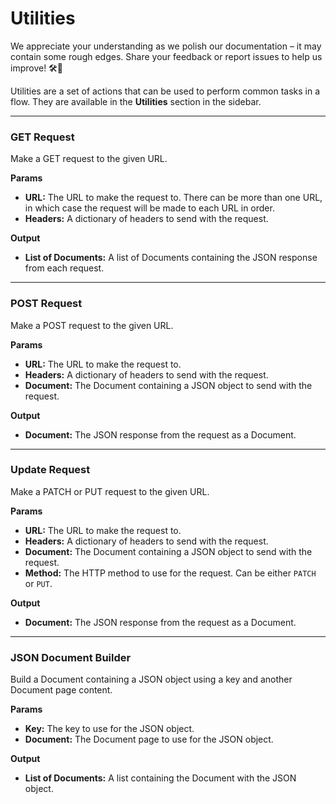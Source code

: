 
# Utilities

<Admonition type="caution" icon="🚧" title="ZONE UNDER CONSTRUCTION">
  <p>
    We appreciate your understanding as we polish our documentation – it may
    contain some rough edges. Share your feedback or report issues to help us
    improve! 🛠️📝
  </p>
</Admonition>

Utilities are a set of actions that can be used to perform common tasks in a flow. They are available in the **Utilities** section in the sidebar.

---

### GET Request

Make a GET request to the given URL.

**Params**

- **URL:** The URL to make the request to. There can be more than one URL, in which case the request will be made to each URL in order.
- **Headers:** A dictionary of headers to send with the request.

**Output**

- **List of Documents:** A list of Documents containing the JSON response from each request.

---

### POST Request

Make a POST request to the given URL.

**Params**

- **URL:** The URL to make the request to.
- **Headers:** A dictionary of headers to send with the request.
- **Document:** The Document containing a JSON object to send with the request.

**Output**

- **Document:** The JSON response from the request as a Document.

---

### Update Request

Make a PATCH or PUT request to the given URL.

**Params**

- **URL:** The URL to make the request to.
- **Headers:** A dictionary of headers to send with the request.
- **Document:** The Document containing a JSON object to send with the request.
- **Method:** The HTTP method to use for the request. Can be either `PATCH` or `PUT`.

**Output**

- **Document:** The JSON response from the request as a Document.

---

### JSON Document Builder

Build a Document containing a JSON object using a key and another Document page content.

**Params**

- **Key:** The key to use for the JSON object.
- **Document:** The Document page to use for the JSON object.

**Output**

- **List of Documents:** A list containing the Document with the JSON object.
